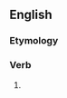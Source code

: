 ==English==

===Etymology===
{{suffix|en|copulate|eth|nocat=1}}

===Verb===
{{head|en|verb form}}

# {{en-archaic third-person singular of|copulate}}